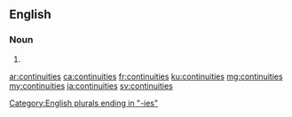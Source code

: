 ==English==

===Noun===
{{head|en|plural}}

# {{plural of|continuity|lang=en}}

[[Category:English plurals ending in "-ies"]]

[[ar:continuities]]
[[ca:continuities]]
[[fr:continuities]]
[[ku:continuities]]
[[mg:continuities]]
[[my:continuities]]
[[ja:continuities]]
[[sv:continuities]]